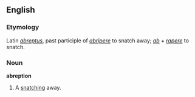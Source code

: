 ==English==

===Etymology===
Latin ''[[abreptus]]'', past participle of ''[[abripere]]'' to snatch away; ''[[ab]]'' + ''[[rapere]]'' to snatch.
===Noun===
'''abreption'''

#{{context|obsolete}} A [[snatching]] away.